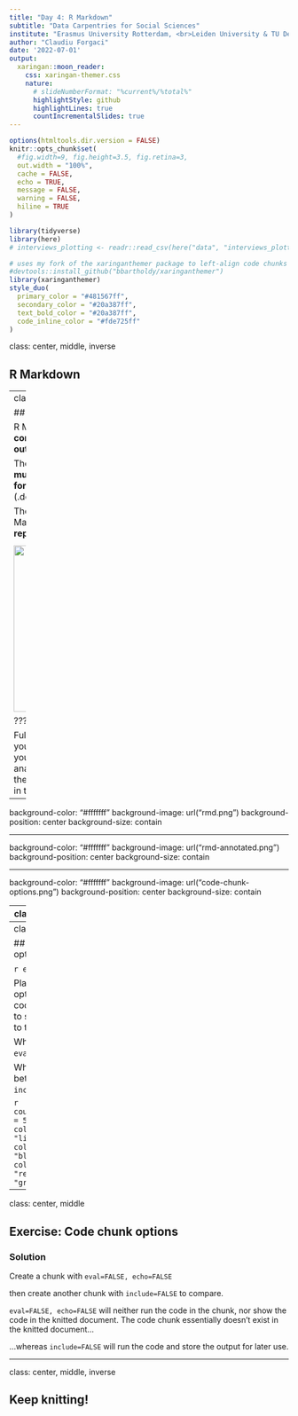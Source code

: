 ```yaml
---
title: "Day 4: R Markdown"
subtitle: "Data Carpentries for Social Sciences"  
institute: "Erasmus University Rotterdam, <br>Leiden University & TU Delft"
author: "Claudiu Forgaci"
date: '2022-07-01'
output:
  xaringan::moon_reader:
    css: xaringan-themer.css
    nature:
      # slideNumberFormat: "%current%/%total%"
      highlightStyle: github
      highlightLines: true
      countIncrementalSlides: true
---
```


```r
options(htmltools.dir.version = FALSE)
knitr::opts_chunk$set(
  #fig.width=9, fig.height=3.5, fig.retina=3,
  out.width = "100%",
  cache = FALSE,
  echo = TRUE,
  message = FALSE, 
  warning = FALSE,
  hiline = TRUE
)

library(tidyverse)
library(here)
# interviews_plotting <- readr::read_csv(here("data", "interviews_plotting.csv"), na = "NULL")
```

```r
# uses my fork of the xaringanthemer package to left-align code chunks by default
#devtools::install_github("bbartholdy/xaringanthemer") 
library(xaringanthemer)
style_duo(
  primary_color = "#481567ff",
  secondary_color = "#20a387ff",
  text_bold_color = "#20a387ff", 
  code_inline_color = "#fde725ff"
)
```

class: center, middle, inverse

## R Markdown

---
class: center, middle

## Why R Markdown?

R Markdown allows you to **seamlessly combine executable R code, its output, and text** in a single document. 

These documents **can be converted to multiple static and dynamic output formats**, including PDF (.pdf), Word (.docx), and HTML (.html).

The benefit of a well-prepared R Markdown document is **full reproducibility**. 

<!-- <a href="https://github.com/allisonhorst/stats-illustrations"> -->
<!-- <img src="https://raw.githubusercontent.com/allisonhorst/stats-illustrations/master/rstats-artwork/reproducibility_court.png" height=300 /> -->
<!-- </a> -->

<a href="https://d33wubrfki0l68.cloudfront.net/ece57b678854545e6602a23daede51ad72da2170/21cca/lesson-images/outputs-1-word.png">
<img src="https://d33wubrfki0l68.cloudfront.net/ece57b678854545e6602a23daede51ad72da2170/21cca/lesson-images/outputs-1-word.png" height=300 />
</a>


???

Full reproducibility also means that, if you notice a data transcription error, or you are able to add more data to your analysis, you will be able to recompile the report without making any changes in the actual document.
---

background-color: "#fffffff"
background-image: url("rmd.png")
background-position: center
background-size: contain

---

background-color: "#fffffff"
background-image: url("rmd-annotated.png")
background-position: center
background-size: contain

---

background-color: "#fffffff"
background-image: url("code-chunk-options.png")
background-position: center
background-size: contain

---
class: center, middle, inverse

## R Markdown Exercises

---
class: middle

## Exercise: Code chunk options

`r emo::ji("clock")` **5 mins**

Play around with the different options in the chunk with the code for the table,
and re-Knit to see what each option does to the output.

What happens if you use `eval=FALSE` and `echo=FALSE`? 

What is the difference between this and `include=FALSE`?

`r countdown::countdown(minutes = 5, color_running_background  = "lightgreen", color_running_text = "black", color_finished_background = "red", color_finished_text =  "grey30")`

---
class: center, middle

## Exercise: Code chunk options
### Solution

Create a chunk with `eval=FALSE, echo=FALSE`

then create another chunk with `include=FALSE` to compare. 

`eval=FALSE, echo=FALSE` will neither run the code in the chunk, nor show the
code in the knitted document. The code chunk essentially doesn’t exist in the
knitted document...

...whereas `include=FALSE` will run the code and store the output for later use.

---
class: center, middle, inverse

## Keep knitting!
